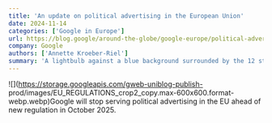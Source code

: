 ```yaml
---
title: 'An update on political advertising in the European Union'
date: 2024-11-14
categories: ['Google in Europe']
url: https://blog.google/around-the-globe/google-europe/political-advertising-in-eu/
company: Google
authors: ['Annette Kroeber-Riel']
summary: 'A lightbulb against a blue background surrounded by the 12 stars to symbolise the European Union.'
---
```



![](https://storage.googleapis.com/gweb-uniblog-publish-
prod/images/EU_REGULATIONS_crop2_copy.max-600x600.format-webp.webp)Google will
stop serving political advertising in the EU ahead of new regulation in
October 2025.

